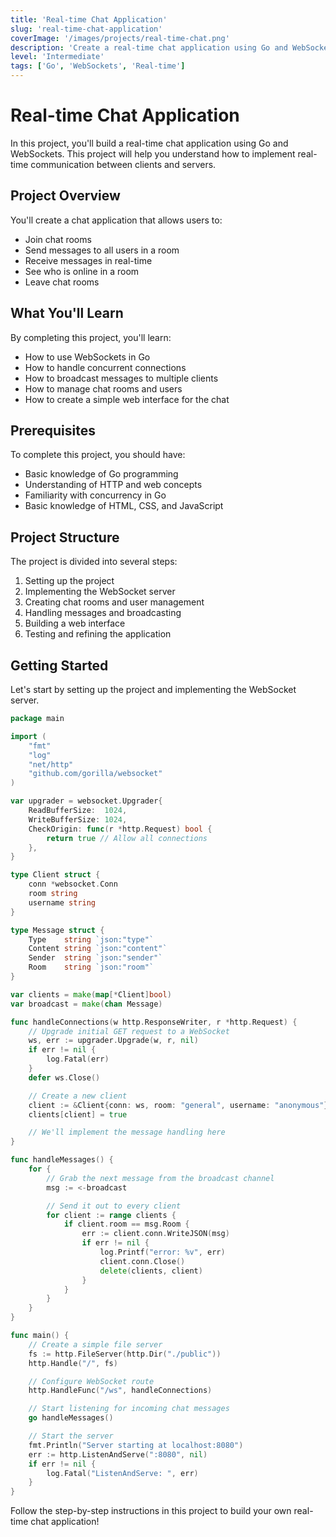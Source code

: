 ```yaml
---
title: 'Real-time Chat Application'
slug: 'real-time-chat-application'
coverImage: '/images/projects/real-time-chat.png'
description: 'Create a real-time chat application using Go and WebSockets. Learn how to handle concurrent connections and real-time communication.'
level: 'Intermediate'
tags: ['Go', 'WebSockets', 'Real-time']
---
```


# Real-time Chat Application

In this project, you'll build a real-time chat application using Go and WebSockets. This project will help you understand how to implement real-time communication between clients and servers.

## Project Overview

You'll create a chat application that allows users to:

- Join chat rooms
- Send messages to all users in a room
- Receive messages in real-time
- See who is online in a room
- Leave chat rooms

## What You'll Learn

By completing this project, you'll learn:

- How to use WebSockets in Go
- How to handle concurrent connections
- How to broadcast messages to multiple clients
- How to manage chat rooms and users
- How to create a simple web interface for the chat

## Prerequisites

To complete this project, you should have:

- Basic knowledge of Go programming
- Understanding of HTTP and web concepts
- Familiarity with concurrency in Go
- Basic knowledge of HTML, CSS, and JavaScript

## Project Structure

The project is divided into several steps:

1. Setting up the project
2. Implementing the WebSocket server
3. Creating chat rooms and user management
4. Handling messages and broadcasting
5. Building a web interface
6. Testing and refining the application

## Getting Started

Let's start by setting up the project and implementing the WebSocket server.

```go
package main

import (
    "fmt"
    "log"
    "net/http"
    "github.com/gorilla/websocket"
)

var upgrader = websocket.Upgrader{
    ReadBufferSize:  1024,
    WriteBufferSize: 1024,
    CheckOrigin: func(r *http.Request) bool {
        return true // Allow all connections
    },
}

type Client struct {
    conn *websocket.Conn
    room string
    username string
}

type Message struct {
    Type    string `json:"type"`
    Content string `json:"content"`
    Sender  string `json:"sender"`
    Room    string `json:"room"`
}

var clients = make(map[*Client]bool)
var broadcast = make(chan Message)

func handleConnections(w http.ResponseWriter, r *http.Request) {
    // Upgrade initial GET request to a WebSocket
    ws, err := upgrader.Upgrade(w, r, nil)
    if err != nil {
        log.Fatal(err)
    }
    defer ws.Close()

    // Create a new client
    client := &Client{conn: ws, room: "general", username: "anonymous"}
    clients[client] = true

    // We'll implement the message handling here
}

func handleMessages() {
    for {
        // Grab the next message from the broadcast channel
        msg := <-broadcast

        // Send it out to every client
        for client := range clients {
            if client.room == msg.Room {
                err := client.conn.WriteJSON(msg)
                if err != nil {
                    log.Printf("error: %v", err)
                    client.conn.Close()
                    delete(clients, client)
                }
            }
        }
    }
}

func main() {
    // Create a simple file server
    fs := http.FileServer(http.Dir("./public"))
    http.Handle("/", fs)

    // Configure WebSocket route
    http.HandleFunc("/ws", handleConnections)

    // Start listening for incoming chat messages
    go handleMessages()

    // Start the server
    fmt.Println("Server starting at localhost:8080")
    err := http.ListenAndServe(":8080", nil)
    if err != nil {
        log.Fatal("ListenAndServe: ", err)
    }
}
```

Follow the step-by-step instructions in this project to build your own real-time chat application!
